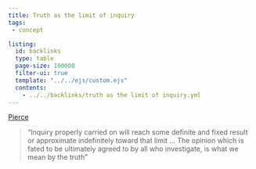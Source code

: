 ```yaml
---
title: Truth as the limit of inquiry
tags: 
 - concept

listing:
  id: backlinks
  type: table
  page-size: 100000
  filter-ui: true
  template: "../../ejs/custom.ejs"
  contents:
    - ../../backlinks/truth as the limit of inquiry.yml
---
```


[Pierce](/docs/phil/Charles Sanders Pierce.html) 

> "Inquiry properly carried on will reach some definite and fixed result or approximate indefinitely toward that limit ... The opinion which is fated to be ultimately agreed to by all who investigate, is what we mean by the truth"

